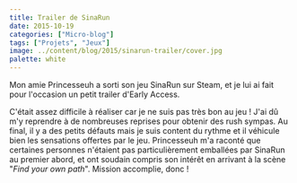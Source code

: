 ```yaml
---
title: Trailer de SinaRun
date: 2015-10-19
categories: ["Micro-blog"]
tags: ["Projets", "Jeux"]
image: ../content/blog/2015/sinarun-trailer/cover.jpg
palette: white
---
```


Mon amie Princesseuh a sorti son jeu SinaRun sur Steam, et je lui ai fait pour l'occasion un petit trailer d'Early Access.

<YouTube id="2bWYz-8PdaY" />

C'était assez difficile à réaliser car je ne suis pas très bon au jeu ! J'ai dû m'y reprendre à de nombreuses reprises pour obtenir des rush sympas. Au final, il y a des petits défauts mais je suis content du rythme et il véhicule bien les sensations offertes par le jeu. Princesseuh m'a raconté que certaines personnes n'étaient pas particulièrement emballées par SinaRun au premier abord, et ont soudain compris son intérêt en arrivant à la scène "_Find your own path_". Mission accomplie, donc !
